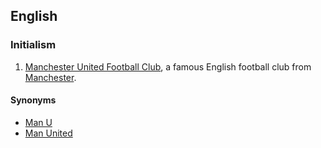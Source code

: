 ==English==

===Initialism===
{{head|en|initialism}}

# {{context|soccer|lang=en}} [[w:Manchester United Football Club|Manchester United Football Club]], a famous English football club from [[Manchester]].

====Synonyms====
* [[Man U]]
* [[Man United]]